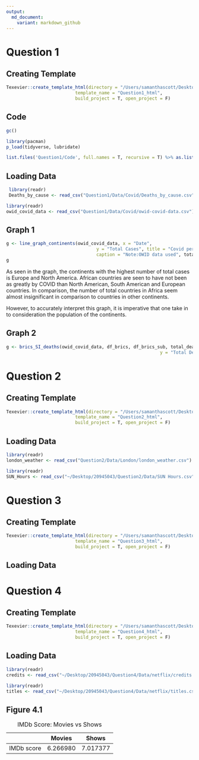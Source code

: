```yaml
---
output:
  md_document:
    variant: markdown_github
---
```


# Question 1

## Creating Template

```r

Texevier::create_template_html(directory = "/Users/samanthascott/Desktop/20945043/Question1",
                          template_name = "Question1_html",
                          build_project = T, open_project = F)

```

## Code

```r
gc() 

library(pacman)
p_load(tidyverse, lubridate)

list.files('Question1/Code', full.names = T, recursive = T) %>% as.list() %>% walk(~source(.))
```

## Loading Data

```r
 library(readr)
 Deaths_by_cause <- read_csv("Question1/Data/Covid/Deaths_by_cause.csv")

```

```r
library(readr)
owid_covid_data <- read_csv("Question1/Data/Covid/owid-covid-data.csv")

```

## Graph 1

```r
g <- line_graph_continents(owid_covid_data, x = "Date",
                                  y = "Total Cases", title = "Covid per Continent", subtitle = "Total number of cases per contintent from beginning 2020",
                                  caption = "Note:OWID data used", total_cases)
g

```

As seen in the graph, the continents with the highest number of total cases is Europe and North America. African countries are seen to have not been as greatly by COVID than North American, South American and European countries. In comparison, the number of total countries in Africa seem almost insignificant in comparison to countries in other continents.

However, to accurately interpret this graph, it is imperative that one take in to consideration the population of the continents.

## Graph 2

```r
g <- brics_SI_deaths(owid_covid_data, df_brics, df_brics_sub, total_deaths, x = "SI",
                                                          y = "Total Deaths", title = "BRICS", subtitle = "Total number of deaths and SI per country", caption = "Note:OWID data used")

```

# Question 2

## Creating Template

```r

Texevier::create_template_html(directory = "/Users/samanthascott/Desktop/20945043/Question2",
                          template_name = "Question2_html",
                          build_project = T, open_project = F)

```

## Loading Data

```r
library(readr)
london_weather <- read_csv("Question2/Data/London/london_weather.csv")

```

```r
library(readr)
SUN_Hours <- read_csv("~/Desktop/20945043/Question2/Data/SUN Hours.csv")
```

# Question 3

## Creating Template

```r

Texevier::create_template_html(directory = "/Users/samanthascott/Desktop/20945043/Question3",
                          template_name = "Question3_html",
                          build_project = T, open_project = F)

```

## Loading Data

# Question 4

## Creating Template

```r

Texevier::create_template_html(directory = "/Users/samanthascott/Desktop/20945043/Question4",
                          template_name = "Question4_html",
                          build_project = T, open_project = F)

```

## Loading Data

```r
library(readr)
credits <- read_csv("~/Desktop/20945043/Question4/Data/netflix/credits.csv")
```

```r
library(readr)
titles <- read_csv("~/Desktop/20945043/Question4/Data/netflix/titles.csv")
```

## Figure 4.1

|            | Movies   | Shows    |
|------------|----------|----------|
| IMDb score | 6.266980 | 7.017377 |

: IMDb Score: Movies vs Shows
